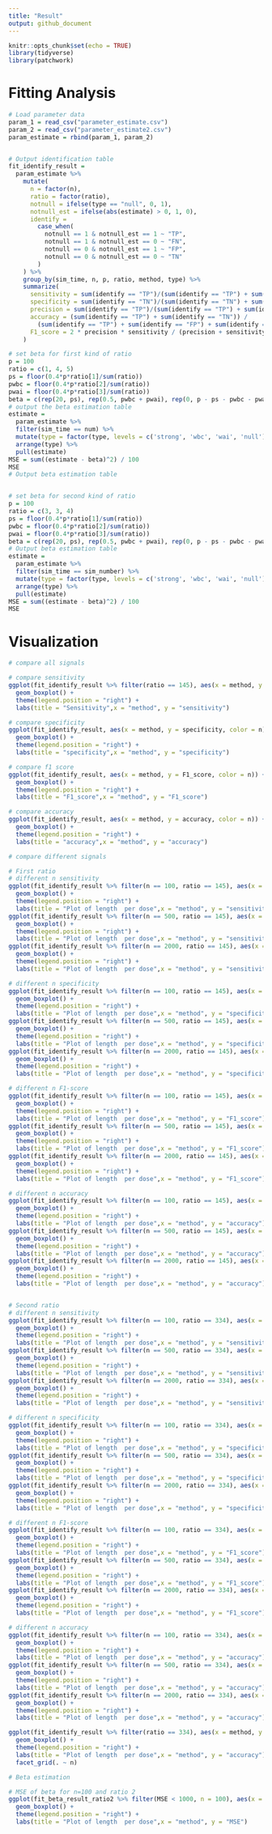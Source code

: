 ```yaml
---
title: "Result"
output: github_document
---
```


```r
knitr::opts_chunk$set(echo = TRUE)
library(tidyverse)
library(patchwork)

```

# Fitting Analysis
```r
# Load parameter data
param_1 = read_csv("parameter_estimate.csv")
param_2 = read_csv("parameter_estimate2.csv")
param_estimate = rbind(param_1, param_2)


# Output identification table
fit_identify_result = 
  param_estimate %>% 
    mutate(
      n = factor(n),
      ratio = factor(ratio),
      notnull = ifelse(type == "null", 0, 1),
      notnull_est = ifelse(abs(estimate) > 0, 1, 0),
      identify =
        case_when(
          notnull == 1 & notnull_est == 1 ~ "TP",
          notnull == 1 & notnull_est == 0 ~ "FN",
          notnull == 0 & notnull_est == 1 ~ "FP",
          notnull == 0 & notnull_est == 0 ~ "TN"
        )
    ) %>% 
    group_by(sim_time, n, p, ratio, method, type) %>% 
    summarize(
      sensitivity = sum(identify == "TP")/(sum(identify == "TP") + sum(identify == "FN")),
      specificity = sum(identify == "TN")/(sum(identify == "TN") + sum(identify == "FP")),
      precision = sum(identify == "TP")/(sum(identify == "TP") + sum(identify == "FP")),
      accuracy = (sum(identify == "TP") + sum(identify == "TN")) /
        (sum(identify == "TP") + sum(identify == "FP") + sum(identify == "TN") + sum(identify == "FN")),
      F1_score = 2 * precision * sensitivity / (precision + sensitivity)
    )

# set beta for first kind of ratio
p = 100
ratio = c(1, 4, 5)
ps = floor(0.4*p*ratio[1]/sum(ratio))
pwbc = floor(0.4*p*ratio[2]/sum(ratio))
pwai = floor(0.4*p*ratio[3]/sum(ratio))
beta = c(rep(20, ps), rep(0.5, pwbc + pwai), rep(0, p - ps - pwbc - pwai))
# output the beta estimation table
estimate = 
  param_estimate %>% 
  filter(sim_time == num) %>% 
  mutate(type = factor(type, levels = c('strong', 'wbc', 'wai', 'null'))) %>% 
  arrange(type) %>% 
  pull(estimate)
MSE = sum((estimate - beta)^2) / 100
MSE
# Output beta estimation table


# set beta for second kind of ratio
p = 100
ratio = c(3, 3, 4)
ps = floor(0.4*p*ratio[1]/sum(ratio))
pwbc = floor(0.4*p*ratio[2]/sum(ratio))
pwai = floor(0.4*p*ratio[3]/sum(ratio))
beta = c(rep(20, ps), rep(0.5, pwbc + pwai), rep(0, p - ps - pwbc - pwai))
# Output beta estimation table
estimate = 
  param_estimate %>% 
  filter(sim_time == sim_number) %>% 
  mutate(type = factor(type, levels = c('strong', 'wbc', 'wai', 'null'))) %>% 
  arrange(type) %>% 
  pull(estimate)
MSE = sum((estimate - beta)^2) / 100
MSE
```

# Visualization
```r
# compare all signals

# compare sensitivity
ggplot(fit_identify_result %>% filter(ratio == 145), aes(x = method, y = sensitivity, color = n)) + 
  geom_boxplot() +
  theme(legend.position = "right") +
  labs(title = "Sensitivity",x = "method", y = "sensitivity")

# compare specificity
ggplot(fit_identify_result, aes(x = method, y = specificity, color = n)) + 
  geom_boxplot() +
  theme(legend.position = "right") +
  labs(title = "specificity",x = "method", y = "specificity")

# compare f1 score
ggplot(fit_identify_result, aes(x = method, y = F1_score, color = n)) + 
  geom_boxplot() +
  theme(legend.position = "right") +
  labs(title = "F1_score",x = "method", y = "F1_score")

# compare accuracy
ggplot(fit_identify_result, aes(x = method, y = accuracy, color = n)) + 
  geom_boxplot() +
  theme(legend.position = "right") +
  labs(title = "accuracy",x = "method", y = "accuracy")
```

```r
# compare different signals

# First ratio
# different n sensitivity
ggplot(fit_identify_result %>% filter(n == 100, ratio == 145), aes(x = method, y = sensitivity, color = type)) + 
  geom_boxplot() +
  theme(legend.position = "right") +
  labs(title = "Plot of length  per dose",x = "method", y = "sensitivity")
ggplot(fit_identify_result %>% filter(n == 500, ratio == 145), aes(x = method, y = sensitivity, color = type)) + 
  geom_boxplot() +
  theme(legend.position = "right") +
  labs(title = "Plot of length  per dose",x = "method", y = "sensitivity")
ggplot(fit_identify_result %>% filter(n == 2000, ratio == 145), aes(x = method, y = sensitivity, color = type)) + 
  geom_boxplot() +
  theme(legend.position = "right") +
  labs(title = "Plot of length  per dose",x = "method", y = "sensitivity")

# different n specificity
ggplot(fit_identify_result %>% filter(n == 100, ratio == 145), aes(x = method, y = specificity, color = type)) + 
  geom_boxplot() +
  theme(legend.position = "right") +
  labs(title = "Plot of length  per dose",x = "method", y = "specificity")
ggplot(fit_identify_result %>% filter(n == 500, ratio == 145), aes(x = method, y = specificity, color = type)) + 
  geom_boxplot() +
  theme(legend.position = "right") +
  labs(title = "Plot of length  per dose",x = "method", y = "specificity")
ggplot(fit_identify_result %>% filter(n == 2000, ratio == 145), aes(x = method, y = specificity, color = type)) + 
  geom_boxplot() +
  theme(legend.position = "right") +
  labs(title = "Plot of length  per dose",x = "method", y = "specificity")

# different n F1-score
ggplot(fit_identify_result %>% filter(n == 100, ratio == 145), aes(x = method, y = F1_score, color = type)) + 
  geom_boxplot() +
  theme(legend.position = "right") +
  labs(title = "Plot of length  per dose",x = "method", y = "F1_score")
ggplot(fit_identify_result %>% filter(n == 500, ratio == 145), aes(x = method, y = F1_score, color = type)) + 
  geom_boxplot() +
  theme(legend.position = "right") +
  labs(title = "Plot of length  per dose",x = "method", y = "F1_score")
ggplot(fit_identify_result %>% filter(n == 2000, ratio == 145), aes(x = method, y = F1_score, color = type)) + 
  geom_boxplot() +
  theme(legend.position = "right") +
  labs(title = "Plot of length  per dose",x = "method", y = "F1_score")

# different n accuracy
ggplot(fit_identify_result %>% filter(n == 100, ratio == 145), aes(x = method, y = accuracy, color = type)) + 
  geom_boxplot() +
  theme(legend.position = "right") +
  labs(title = "Plot of length  per dose",x = "method", y = "accuracy")
ggplot(fit_identify_result %>% filter(n == 500, ratio == 145), aes(x = method, y = accuracy, color = type)) + 
  geom_boxplot() +
  theme(legend.position = "right") +
  labs(title = "Plot of length  per dose",x = "method", y = "accuracy")
ggplot(fit_identify_result %>% filter(n == 2000, ratio == 145), aes(x = method, y = accuracy, color = type)) + 
  geom_boxplot() +
  theme(legend.position = "right") +
  labs(title = "Plot of length  per dose",x = "method", y = "accuracy")


# Second ratio
# different n sensitivity
ggplot(fit_identify_result %>% filter(n == 100, ratio == 334), aes(x = method, y = sensitivity, color = type)) + 
  geom_boxplot() +
  theme(legend.position = "right") +
  labs(title = "Plot of length  per dose",x = "method", y = "sensitivity")
ggplot(fit_identify_result %>% filter(n == 500, ratio == 334), aes(x = method, y = sensitivity, color = type)) + 
  geom_boxplot() +
  theme(legend.position = "right") +
  labs(title = "Plot of length  per dose",x = "method", y = "sensitivity")
ggplot(fit_identify_result %>% filter(n == 2000, ratio == 334), aes(x = method, y = sensitivity, color = type)) + 
  geom_boxplot() +
  theme(legend.position = "right") +
  labs(title = "Plot of length  per dose",x = "method", y = "sensitivity")

# different n specificity
ggplot(fit_identify_result %>% filter(n == 100, ratio == 334), aes(x = method, y = specificity, color = type)) + 
  geom_boxplot() +
  theme(legend.position = "right") +
  labs(title = "Plot of length  per dose",x = "method", y = "specificity")
ggplot(fit_identify_result %>% filter(n == 500, ratio == 334), aes(x = method, y = specificity, color = type)) + 
  geom_boxplot() +
  theme(legend.position = "right") +
  labs(title = "Plot of length  per dose",x = "method", y = "specificity")
ggplot(fit_identify_result %>% filter(n == 2000, ratio == 334), aes(x = method, y = specificity, color = type)) + 
  geom_boxplot() +
  theme(legend.position = "right") +
  labs(title = "Plot of length  per dose",x = "method", y = "specificity")

# different n F1-score
ggplot(fit_identify_result %>% filter(n == 100, ratio == 334), aes(x = method, y = F1_score, color = type)) + 
  geom_boxplot() +
  theme(legend.position = "right") +
  labs(title = "Plot of length  per dose",x = "method", y = "F1_score")
ggplot(fit_identify_result %>% filter(n == 500, ratio == 334), aes(x = method, y = F1_score, color = type)) + 
  geom_boxplot() +
  theme(legend.position = "right") +
  labs(title = "Plot of length  per dose",x = "method", y = "F1_score")
ggplot(fit_identify_result %>% filter(n == 2000, ratio == 334), aes(x = method, y = F1_score, color = type)) + 
  geom_boxplot() +
  theme(legend.position = "right") +
  labs(title = "Plot of length  per dose",x = "method", y = "F1_score")

# different n accuracy
ggplot(fit_identify_result %>% filter(n == 100, ratio == 334), aes(x = method, y = accuracy, color = type)) + 
  geom_boxplot() +
  theme(legend.position = "right") +
  labs(title = "Plot of length  per dose",x = "method", y = "accuracy")
ggplot(fit_identify_result %>% filter(n == 500, ratio == 334), aes(x = method, y = accuracy, color = type)) + 
  geom_boxplot() +
  theme(legend.position = "right") +
  labs(title = "Plot of length  per dose",x = "method", y = "accuracy")
ggplot(fit_identify_result %>% filter(n == 2000, ratio == 334), aes(x = method, y = accuracy, color = type)) + 
  geom_boxplot() +
  theme(legend.position = "right") +
  labs(title = "Plot of length  per dose",x = "method", y = "accuracy")

ggplot(fit_identify_result %>% filter(ratio == 334), aes(x = method, y = accuracy, color = type)) + 
  geom_boxplot() +
  theme(legend.position = "right") +
  labs(title = "Plot of length  per dose",x = "method", y = "accuracy") +
  facet_grid(. ~ n)
```
```r
# Beta estimation

# MSE of beta for n=100 and ratio 2 
ggplot(fit_beta_result_ratio2 %>% filter(MSE < 1000, n = 100), aes(x = method, y = MSE, color = n)) + 
  geom_boxplot() +
  theme(legend.position = "right") +
  labs(title = "Plot of length  per dose",x = "method", y = "MSE")
```

